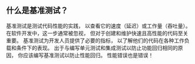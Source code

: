 ## 什么是基准测试？

基准测试是测试代码性能的实践，
以查看它的速度（延迟）或工作量（吞吐量）。
在软件开发中，这一步通常被忽视，
但对于创建和维护快速且高性能的代码至关重要。
基准测试为开发人员提供了必要的指标，
以了解他们的代码在各种工作负载和条件下的表现。
出于与编写单元测试和集成测试以防止功能回归相同的原因，
你应该编写基准测试以防止性能回归。
性能错误也是错误！
